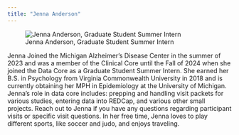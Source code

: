```yaml
---
title: "Jenna Anderson"
---
```

::: {.grid}

::: {.g-col-6}
![Jenna Anderson, Graduate Student Summer Intern](../images/Anderson_Jenna2.jpg)
:::

::: {.g-col-6}

Jenna Joined the Michigan Alzheimer’s Disease Center in the summer of 2023 and was a member of the Clinical Core until the Fall of 2024 when she joined the Data Core as a Graduate Student Summer Intern. She earned her B.S. in Psychology from Virginia Commonwealth University in 2018 and is currently obtaining her MPH in Epidemiology at the University of Michigan. Jenna's role in data core includes: prepping and handling visit packets for various studies, entering data into REDCap, and various other small projects. Reach out to Jenna if you have any questions regarding participant visits or specific visit questions. In her free time, Jenna loves to play different sports, like soccer and judo, and enjoys traveling.  

:::
:::